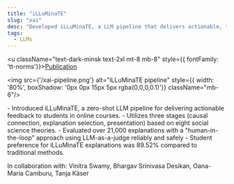 ```yaml
---
title: "iLLuMinaTE"
slug: "xai"
desc: "Developed iLLuMinaTE, a LLM pipeline that delivers actionable, theory-driven feedback to students, outperforming traditional explainers with 89.52% student preference across diverse online courses."
tags:
  - LLMs
---
```



<u className="text-dark-minsk text-2xl mt-8 mb-8"  style={{ fontFamily: 'tt-norms'}}><a href="https://arxiv.org/abs/2409.08027">Publication</a></u>


<img src={'/xai-pipeline.png'} alt="iLLuMinaTE pipeline"  style={{ width: '80%', boxShadow: '0px 0px 15px 5px rgba(0,0,0,0.1)'}} className="mb-6"/>

<Summary>
- Introduced iLLuMinaTE, a zero-shot LLM pipeline for delivering actionable feedback to students in online courses.
- Utilizes three stages (causal connection, explanation selection, presentation) based on eight social science theories.
- Evaluated over 21,000 explanations with a "human-in-the-loop" approach using LLM-as-a-judge reliably and safely
- Student preference for iLLuMinaTE explanations was 89.52% compared to traditional methods.
</Summary>

<p className="text-dark-minsk justify-center pt-4 pb-2"  style={{ fontFamily: 'tt-norms' }}>In collaboration with: Vinitra Swamy, Bhargav Srinivasa Desikan, Oana-Maria Camburu, Tanja Käser</p>